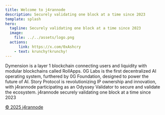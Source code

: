 ```yaml
---
title: Welcome to j4rannode
description: Securely validating one block at a time since 2023
template: splash
hero:
  tagline: Securely validating one block at a time since 2023
  image:
    file: ../../assets/logo.png
  actions:
      link: https://x.com/0xAshcry
    - text: krunchy!krunchy!
---
```


<ProjectGrid title="What we've done">
  <Project
    handle="Dymension"
    cite="https://dymension.xyz/"
  >
    Dymension is a layer 1 blockchain connecting users and liquidity with modular blockchains called RollApps.
  </Project>
  <Project
    handle="0G_Labs"
    cite="https://0g.ai/"
  >
    0G Labs is the first decentralized AI operating system, furthered by 0G Foundation, designed to power the future of AI.
  </Project>
  <Project
    handle="Story_Protocol"
    cite="https://storyprotocol.xyz/"
  >
    Story Protocol is revolutionizing IP ownership and innovation, with j4rannode participating as an Odyssey Validator to secure and validate the ecosystem.
  </Project>
</ProjectGrid>

<AboutJaran title="Brought to you by">
j4rannode securely validating one block at a time since 2023

[© 2025 j4rannode](https://astro.build/)

</AboutJaran>
